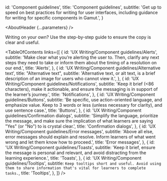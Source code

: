 

  id: 'Component guidelines',
  title: 'Component guidelines',
  subtitle: 'Get up to speed on best practices for writing for user interfaces, including guidance for writing for specific components in Gamut.',
  }

<Meta title='UX Writing/Component guidelines/About' />

<AboutHeader {...parameters} />

Writing on your own? Use the <LinkTo id="UX Writing/DIY UX writing in 8 steps">step-by-step guide</LinkTo> to ensure the copy is clear and useful.

<TableOfContents
 links={[
   {
     id: 'UX Writing/Component guidelines/Alerts',
     subtitle: 'Make clear what you’re alerting the user to. Then, clarify any next steps they need to take or inform them about the timing of a resolution on our end.',
     title: 'Alerts',
   },
   {
     id: 'UX Writing/Component guidelines/Alternative text',
     title: "Alternative text",
      subtitle: 'Alternative text, or alt text, is a brief description of an image for users who cannot view it.',
   },
   {
     id: 'UX Writing/Component guidelines/Notifications',
     subtitle: 'Keep it brief (<86 characters), make it actionable, and ensure the messaging is in support of the learner’s journey.',
     title: 'Notifications',
   },
   {
     id: 'UX Writing/Component guidelines/Buttons',
     subtitle: 'Be specific, use action-oriented language, and emphasize value. Keep to 3 words or less (unless necessary for clarity), and use sentence case.',
     title: 'Buttons',
   },
   {
     id: 'UX Writing/Component guidelines/Confirmation dialogs',
     subtitle: 'Simplify the language, prioritize the message, and make sure the implication of what learners are saying "Yes" (or "No") to is crystal clear.',
     title: 'Confirmation dialogs',
   },
   {
     id: 'UX Writing/Component guidelines/Error messages',
     subtitle: 'Above all else, error messages should explain and resolve. Inform learners of what went wrong and let them know how to proceed.',
     title: 'Error messages',
   },
   {
     id: 'UX Writing/Component guidelines/Toasts',
     subtitle: 'Keep it brief, ensure the message is personal and relevant, and avoid distracting from the learning experience.',
     title: 'Toasts',
   },
   {
     id: 'UX Writing/Component guidelines/Tooltips',
     subtitle: `Keep tooltips short and useful. Avoid using them to share information that's vital for learners to complete tasks.`,
     title: 'Tooltips',
   },
 ]}
/>
